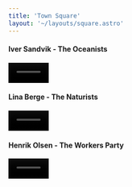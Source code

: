 ```yaml
---
title: 'Town Square'
layout: '~/layouts/square.astro'
---
```



#### Iver Sandvik - The Oceanists
<video controls style="width: 80px; height: auto;">
    <source src={speech3audio} type="video/mp4" />
    Your browser does not support the video tag.
</video>

#### Lina Berge - The Naturists
<video controls style="width: 80px; height: auto;">
    <source src={speech2audio} type="video/mp4" />
    Your browser does not support the video tag.
</video>

#### Henrik Olsen - The Workers Party
<video controls style="width: 80px; height: auto;">
    <source src={speech1audio} type="video/mp4" />
    Your browser does not support the video tag.
</video>
